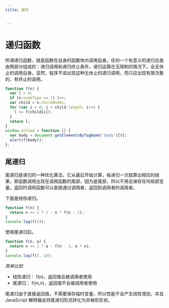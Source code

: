 ```yaml
---
title: 递归


---
```


# 递归函数

所谓递归函数，就是函数在自身的函数体内调用自身。任何一个有意义的递归总是由两部分组成的：递归调用和递归终止条件，递归运算在无限制的情况下，会无休止的调用自身。显然，程序不该出现这种无休止的递归调用，而只应出现有限次数的、有终止的调用。

```js
function f(n) {
  var l = 0;
  if (n.nodeType == 1) l++;
  var child = n.childNodes;
  for (var i = 0; i < child.length; i++) {
    l += f(child[i]);
  }
  return l;
}
window.onload = function () {
  var body = document.getElementsByTagName('body')[0];
  alert(f(body));
};
```

## 尾递归

尾递归是递归的一种优化算法，它从最后开始计算，每递归一次就算出相应的结果，即函数调用出现在调用函数的尾部，因为是尾部，所以不用去保存任何局部变量。返回时调用函数可以直接通过调用者，返回到调用者的调用者。

下面是线性递归。

```js
function f(n) {
  return n == 1 ? 1 : n * f(n - 1);
}
console.log(f(5));
```

使用尾递归后。

```js
function f(n, a) {
  return n == 1 ? a : f(n - 1, a * n);
}
console.log(f(5, 1));
```

_简单比较_

- 线性递归： f(n)，返回值会被调用者使用
- 尾递归： f(m,n)，返回值不会被调用者使用

尾递归由于直接返回值，不需要保存临时变量，所以性能不会产生线性增加，并且 JavaScript 解释器会将尾递归形式转化为非梯形形状。

            